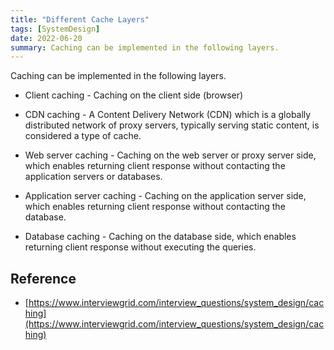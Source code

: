 ```yaml
---
title: "Different Cache Layers"
tags: [SystemDesign]
date: 2022-06-20
summary: Caching can be implemented in the following layers.
---
```


Caching can be implemented in the following layers.

- Client caching - Caching on the client side (browser)

- CDN caching - A Content Delivery Network (CDN) which is a globally distributed network of proxy servers, typically serving static content, is considered a type of cache.

- Web server caching - Caching on the web server or proxy server side, which enables returning client response without contacting the application servers or databases.

- Application server caching - Caching on the application server side, which enables returning client response without contacting the database.

- Database caching - Caching on the database side, which enables returning
client response without executing the queries.

## Reference

- [https://www.interviewgrid.com/interview_questions/system_design/caching](https://www.interviewgrid.com/interview_questions/system_design/caching)